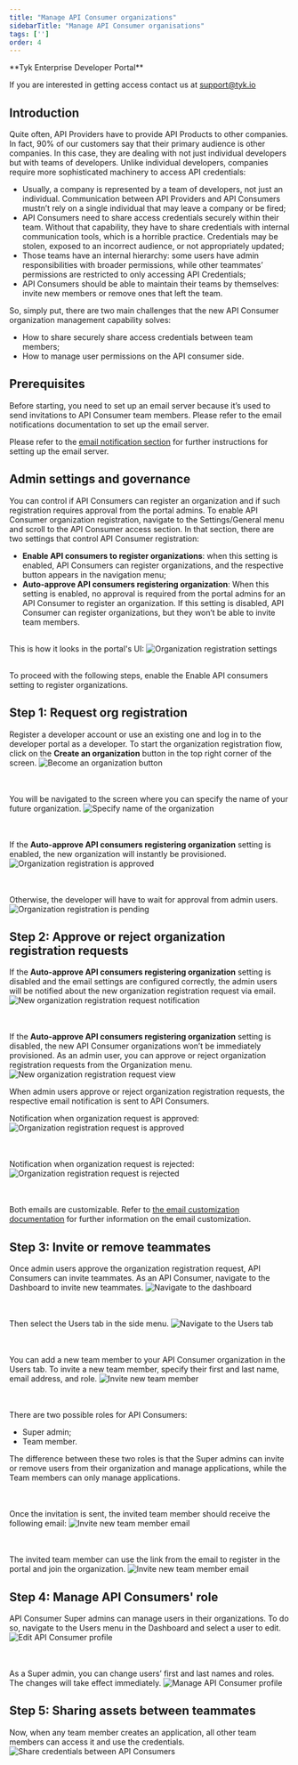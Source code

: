 ```yaml
---
title: "Manage API Consumer organizations"
sidebarTitle: "Manage API Consumer organisations"
tags: ['']
order: 4
---
```



<Note>
**Tyk Enterprise Developer Portal**

If you are interested in getting access contact us at [support@tyk.io](<mailto:support@tyk.io?subject=Tyk Enterprise Portal Beta>)
</Note>


## Introduction
Quite often, API Providers have to provide API Products to other companies. In fact, 90% of our customers say that their primary audience is other companies. In this case, they are dealing with not just individual developers but with teams of developers.
Unlike individual developers, companies require more sophisticated machinery to access API credentials:
* Usually, a company is represented by a team of developers, not just an individual. Communication between API Providers and API Consumers mustn’t rely on a single individual that may leave a company or be fired;
* API Consumers need to share access credentials securely within their team. Without that capability, they have to share credentials with internal communication tools, which is a horrible practice. Credentials may be stolen, exposed to an incorrect audience, or not appropriately updated;
* Those teams have an internal hierarchy: some users have admin responsibilities with broader permissions, while other teammates’ permissions are restricted to only accessing API Credentials;
* API Consumers should be able to maintain their teams by themselves: invite new members or remove ones that left the team.

So, simply put, there are two main challenges that the new API Consumer organization management capability solves:
* How to share securely share access credentials between team members;
* How to manage user permissions on the API consumer side.

## Prerequisites
Before starting, you need to set up an email server because it’s used to send invitations to API Consumer team members.
Please refer to the email notifications documentation to set up the email server.

Please refer to the [email notification section](/product-stack/tyk-enterprise-developer-portal/getting-started/setup-email-notifications) for further instructions for setting up the email server.

## Admin settings and governance

You can control if API Consumers can register an organization and if such registration requires approval from the portal admins.
To enable API Consumer organization registration, navigate to the Settings/General menu and scroll to the API Consumer access section. In that section, there are two settings that control API Consumer registration:
* **Enable API consumers to register organizations**: when this setting is enabled, API Consumers can register organizations, and the respective button appears in the navigation menu;
* **Auto-approve API consumers registering organization**: When this setting is enabled, no approval is required from the portal admins for an API Consumer to register an organization. If this setting is disabled, API Consumer can register organizations, but they won’t be able to invite team members.

<br/>This is how it looks in the portal's UI:
<img src="/img/dashboard/portal-management/enterprise-portal/api_consumer_org_registration_settings.png" alt="Organization registration settings" />

<br/>To proceed with the following steps, enable the Enable API consumers setting to register organizations.

## Step 1: Request org registration

Register a developer account or use an existing one and log in to the developer portal as a developer.
To start the organization registration flow, click on the **Create an organization** button in the top right corner of the screen.
<img src="/img/dashboard/portal-management/enterprise-portal/become_an_organisation_navbar.png" alt="Become an organization button" />

<br/><br/>You will be navigated to the screen where you can specify the name of your future organization.
<img src="/img/dashboard/portal-management/enterprise-portal/specify_name_of_an_organisation.png" alt="Specify name of the organization" />

<br/><br/>If the **Auto-approve API consumers registering organization** setting is enabled, the new organization will instantly be provisioned.
<img src="/img/dashboard/portal-management/enterprise-portal/org_registration_is_approved.png" alt="Organization registration is approved" />

<br/><br/>Otherwise, the developer will have to wait for approval from admin users.
<img src="/img/dashboard/portal-management/enterprise-portal/org_registration_is_pending.png" alt="Organization registration is pending" />

## Step 2: Approve or reject organization registration requests

If the **Auto-approve API consumers registering organization** setting is disabled and the email settings are configured correctly, the admin users will be notified about the new organization registration request via email.
<img src="/img/dashboard/portal-management/enterprise-portal/new_org_request_email.png" alt="New organization registration request notification" />

<br/><br/>If the **Auto-approve API consumers registering organization** setting is disabled, the new API Consumer organizations won’t be immediately provisioned.
As an admin user, you can approve or reject organization registration requests from the Organization menu.
<img src="/img/dashboard/portal-management/enterprise-portal/pending_org_registration_admin.png" alt="New organization registration request view" />

When admin users approve or reject organization registration requests, the respective email notification is sent to API Consumers.

Notification when organization request is approved:
<img src="/img/dashboard/portal-management/enterprise-portal/org_request_approved_email.png" alt="Organization registration request is approved" />

<br/><br/>Notification when organization request is rejected:
<img src="/img/dashboard/portal-management/enterprise-portal/org_request_rejected_email.png" alt="Organization registration request is rejected" />

<br/><br/>Both emails are customizable. Refer to [the email customization documentation](/tyk-stack/tyk-developer-portal/enterprise-developer-portal/customise-enterprise-portal/full-customisation/email-customization) for further information on the email customization.


## Step 3: Invite or remove teammates

Once admin users approve the organization registration request, API Consumers can invite teammates.
As an API Consumer, navigate to the Dashboard to invite new teammates.
<img src="/img/dashboard/portal-management/enterprise-portal/navigate_to_dashboard.png" alt="Navigate to the dashboard" />

<br/><br/>Then select the Users tab in the side menu.
<img src="/img/dashboard/portal-management/enterprise-portal/open_users_tab.png" alt="Navigate to the Users tab" />

<br/><br/>You can add a new team member to your API Consumer organization in the Users tab. To invite a new team member, specify their first and last name, email address, and role.
<img src="/img/dashboard/portal-management/enterprise-portal/invite_team_member.png" alt="Invite new team member" />

<br/><br/>There are two possible roles for API Consumers:
* Super admin;
* Team member.

The difference between these two roles is that the Super admins can invite or remove users from their organization and manage applications, while the Team members can only manage applications.

<br/><br/>Once the invitation is sent, the invited team member should receive the following email:
<img src="/img/dashboard/portal-management/enterprise-portal/team-member-invitation-email.png" alt="Invite new team member email" />

<br/><br/>The invited team member can use the link from the email to register in the portal and join the organization.
<img src="/img/dashboard/portal-management/enterprise-portal/register-new-user.png" alt="Invite new team member email" />

## Step 4: Manage API Consumers' role

API Consumer Super admins can manage users in their organizations. To do so, navigate to the Users menu in the Dashboard and select a user to edit.
<img src="/img/dashboard/portal-management/enterprise-portal/edit_api_consumer.png" alt="Edit API Consumer profile" />

<br/><br/>As a Super admin, you can change users’ first and last names and roles. The changes will take effect immediately.
<img src="/img/dashboard/portal-management/enterprise-portal/manage_api_consumer_profile.png" alt="Manage API Consumer profile" />

## Step 5: Sharing assets between teammates

Now, when any team member creates an application, all other team members can access it and use the credentials.
<img src="/img/dashboard/portal-management/enterprise-portal/share_credentials_between_api_consumers.png" alt="Share credentials between API Consumers" />
